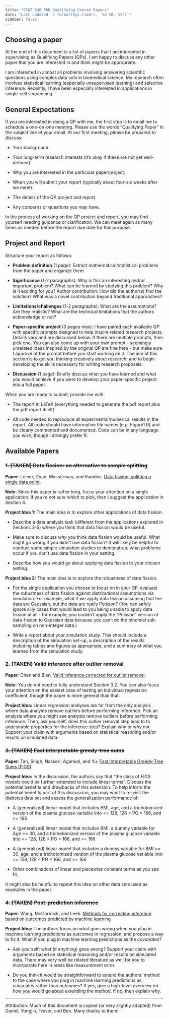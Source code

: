 ```yaml
---
title: "STAT 548 PhD Qualifying Course Papers"
date: "Last updated `r format(Sys.time(), '%d %B, %Y')`"
sidebar: false
---
```


## Choosing a paper

At the end of this document is a list of papers that I am interested in supervising as Qualifying Papers (QPs). I am happy to discuss any other paper that you are interested in and think might be appropriate. 

I am interested in almost all problems involving answering scientific questions using complex data sets in biomedical science. My research often involves statistical learning (especially unsupervised learning) and selective inference. Recently, I have been especially interested in applications in single-cell sequencing. 

## General Expectations

If you are interested in doing a QP with me, the first step is to email me to schedule a one-on-one meeting. Please use the words "Qualifying Paper" in the subject line of your email. At our first meeting, please be prepared to discuss:

-   Your background.

-   Your long-term research interests (it's okay if these are not yet well-defined).

-   Why you are interested in the particular paper/project.

-   When you will submit your report (typically about four-six weeks after we meet).

-   The details of the QP project and report.

-   Any concerns or questions you may have.

In the process of working on the QP project and report, you may find yourself needing guidance or clarification. We can meet again as many times as needed before the report due date for this purpose.

## Project and Report 

Structure your report as follows:

-   **Problem definition** (1 page): Extract mathematical/statistical problems from the paper and organize them.

-   **Significance** (1-2 paragraphs): Why is this an interesting and/or important problem? What can be learned by studying this problem? Why is it exciting for you? Author contribution: How did the author(s) find the solution? What was a novel contribution beyond traditional approaches?

-   **Limitations/challenges** (1-2 paragraphs): What are the assumptions? Are they realistic? What are the technical limitations that the authors acknowledge or not?

-   **Paper-specific project** (3 pages max): I have paired each available QP with specific prompts designed to help inspire related research projects. Details vary and are discussed below. If there are multiple prompts, then pick one. You can also come up with your own prompt  - seemingly unrelated ideas inspired by the original QP are fine here - but make sure I approve of the prompt before you start working on it. The aim of this section is to get you thinking creatively about research, and to begin developing the skills necessary for writing research proposals.

-   **Discussion** (1 page): Briefly discuss what you have learned and what you would achieve if you were to develop your paper-specific project into a full paper.

When you are ready to submit, provide me with:

-   The report in LaTeX (everything needed to generate the pdf report plus the pdf report itself).

-   All code needed to reproduce all experimental/numerical results in the report. All code should have informative file names (e.g. Figure1.R) and be clearly commented and documented. Code can be in any language you wish, though I strongly prefer R.

## Available Papers

### ~~1. (TAKEN) Data fission: an alternative to sample splitting~~

**Paper**: Leiner, Duan, Wasserman, and Ramdas. [Data fission: splitting a single data point](https://arxiv.org/abs/2112.11079). 

**Note**: Since this paper is rather long, focus your attention on a single application. If you're not sure which to pick, then I suggest the application in Section 4. 

**Project Idea 1:** The main idea is to explore other applications of data fission.

  -   Describe a data analysis task (different from the applications explored in Sections 3-5) where you think that data fission would be useful.

  -   Make sure to discuss *why* you think data fission would be useful. What might go wrong if you didn't use data fission? It will likely be helpful to conduct some simple simulation studies to demonstrate what problems occur if you don't use data fission in your setting.

  -   Describe how you would go about applying data fission to your chosen setting.

**Project Idea 2:** The main idea is to explore the robustness of data fission.

  -   For the single application you choose to focus on in your QP, evaluate the robustness of data fission against distributional assumptions via simulation. For example, what if we apply data fission assuming that the data are Gaussian, but the data are really Poisson? (You can safely ignore silly cases that would lead to you being unable to apply data fission at all - for example, you couldn't apply the "Poisson" version of data-fission to Gaussian data because you can't do the binomial sub-sampling on non-integer data.) 

  -   Write a report about your simulation study. This should include a description of the simulation set-up, a description of the results including tables and figures as appropriate, and a summary of what you learned from the simulation study.

### ~~2.  (TAKEN) Valid inference after outlier removal~~

**Paper**: Chen and Bien, [Valid inference corrected for outlier removal](https://par.nsf.gov/servlets/purl/10146539). 

**Note**: You do not need to fully understand Section 3.2. You can also focus your attention on the easiest case of testing an individual regression coefficient, though the paper is more general than that. 

**Project Idea:** Linear regression analyses are far from the only analysis where data analysts remove outliers before performing inference. Pick an analysis where you might see analysts remove outliers before performing inference. Then, ask yourself: does this outlier removal step lead to to undesirable properties for the inference step? Explain why or why not. Support your claim with arguments based on statistical reasoning and/or results on simulated data. 

### ~~3.  (TAKEN) Fast interpretable greedy-tree sums~~

**Paper**: Tan, Singh, Nasseri, Agarwal, and Yu. [Fast Interpretable Greedy-Tree Sums (FIGS)](https://arxiv.org/pdf/2201.11931.pdf) 

**Project Idea:** In the discussion, the authors say that "the class of FIGS models could be further extended to include linear terms". Discuss the potential benefits and drawbacks of this extension. To help inform the potential benefits part of this discussion, you may want to re-visit the diabetes data set and assess the generalization performance of: 

- A (generalized) linear model that includes BMI, age, and a trichotomized version of the plasma glucose variable into <= 128, 128 < PG < 166, and >= 166

- A (generalized) linear model that includes BMI, a dummy variable for Age >= 30, and a trichotomized version of the plasma glucose variable into <= 128, 128 < PG < 166, and >= 166

- A (generalized) linear model that includes a dummy variable for BMI >= 30, age, and a trichotomized version of the plasma glucose variable into <= 128, 128 < PG < 166, and >= 166

- Other combinations of linear and piecewise constant terms as you see fit.  

It might also be helpful to repeat this idea on other data sets used as examples in the paper. 



### ~~4. (TAKEN) Post-prediction inference~~

**Paper**: Wang, McCormick, and Leek. [Methods for correcting inference based on outcomes predicted by machine learning](https://www.pnas.org/doi/full/10.1073/pnas.2001238117)

**Project Idea:** The authors focus on what goes wrong when you plug in machine learning predictions as *outcomes* in regression, and propose a way to fix it. What if you plug in machine learning predictions as the *covariates*?

 - Ask yourself: what (if anything) goes wrong? Support your claim with arguments based on statistical reasoning and/or results on simulated data. There may very well be related literature as well for you to incorporate here in areas like measurement error.

 -   Do you think it would be straightforward to extend the authors' method to the case where you plug in machine learning predictions as covariates rather than outcomes? If yes, give a high-level overview on how you would go about extending the method. If no, then explain why.


---

Attribution: Much of this document is copied (or very slightly adapted) from Daniel, Yongjin, Trevor, and Ben. Many thanks to them!
